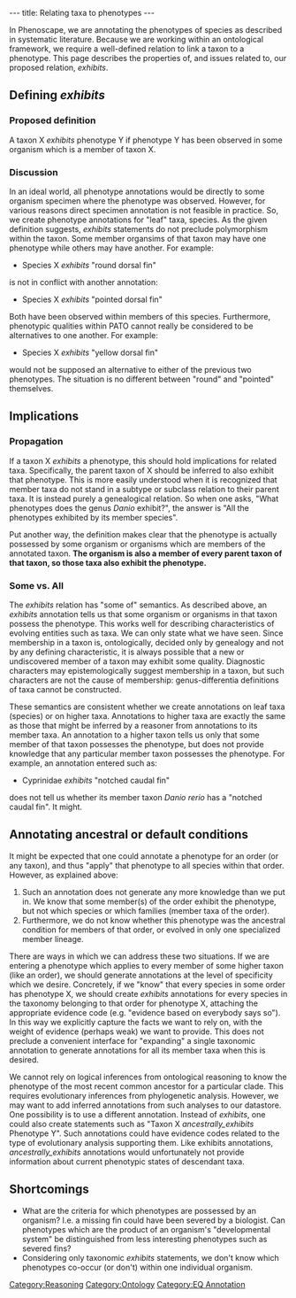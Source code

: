 ---
title: Relating taxa to phenotypes
---

In Phenoscape, we are annotating the phenotypes of species as described in systematic literature.  Because we are working within an ontological framework, we require a well-defined relation to link a taxon to a phenotype.  This page describes the properties of, and issues related to, our proposed relation, ''exhibits''.

==Defining ''exhibits''==
===Proposed definition===
A taxon X ''exhibits'' phenotype Y if phenotype Y has been observed in some organism which is a member of taxon X.
===Discussion===
In an ideal world, all phenotype annotations would be directly to some organism specimen where the phenotype was observed.  However, for various reasons direct specimen annotation is not feasible in practice.  So, we create phenotype annotations for "leaf" taxa, species.  As the given definition suggests, ''exhibits'' statements do not preclude polymorphism within the taxon.  Some member organsims of that taxon may have one phenotype while others may have another.  For example:
* Species X ''exhibits'' "round dorsal fin"
is not in conflict with another annotation:
* Species X ''exhibits'' "pointed dorsal fin"
Both have been observed within members of this species.  Furthermore, phenotypic qualities within PATO cannot really be considered to be alternatives to one another.  For example:
* Species X ''exhibits'' "yellow dorsal fin"
would not be supposed an alternative to either of the previous two phenotypes.  The situation is no different between "round" and "pointed" themselves.
==Implications==
===Propagation===
If a taxon X ''exhibits'' a phenotype, this should hold implications for related taxa.  Specifically, the parent taxon of X should be inferred to also exhibit that phenotype.  This is more easily understood when it is recognized that member taxa do not stand in a subtype or subclass relation to their parent taxa.  It is instead purely a genealogical relation.  So when one asks, "What phenotypes does the genus ''Danio'' exhibit?", the answer is "All the phenotypes exhibited by its member species".

Put another way, the definition makes clear that the phenotype is actually possessed by some organism or organisms which are members of the annotated taxon.  '''The organism is also a member of every parent taxon of that taxon, so those taxa also exhibit the phenotype.'''
===Some vs. All===
The ''exhibits'' relation has "some of" semantics.  As described above, an ''exhibits'' annotation tells us that some organism or organisms in that taxon possess the phenotype.  This works well for describing characteristics of evolving entities such as taxa.  We can only state what we have seen.  Since membership in a taxon is, ontologically, decided only by genealogy and not by any defining characteristic, it is always possible that a new or undiscovered member of a taxon may exhibit some quality.  Diagnostic characters may epistemologically suggest membership in a taxon, but such characters are not the cause of membership: genus-differentia definitions of taxa cannot be constructed.

These semantics are consistent whether we create annotations on leaf taxa (species) or on higher taxa.  Annotations to higher taxa are exactly the same as those that might be inferred by a reasoner from annotations to its member taxa.  An annotation to a higher taxon tells us only that some member of that taxon possesses the phenotype, but does not provide knowledge that any particular member taxon possesses the phenotype.  For example, an annotation entered such as:
* Cyprinidae ''exhibits'' "notched caudal fin"
does not tell us whether its member taxon ''Danio rerio'' has a "notched caudal fin".  It might.
==Annotating ancestral or default conditions==
It might be expected that one could annotate a phenotype for an order (or any taxon), and thus "apply" that phenotype to all species within that order.  However, as explained above:
#Such an annotation does not generate any more knowledge than we put in.  We know that some member(s) of the order exhibit the phenotype, but not which species or which families (member taxa of the order).
#Furthermore, we do not know whether this phenotype was the ancestral condition for members of that order, or evolved in only one specialized member lineage.
There are ways in which we can address these two situations.  If we are entering a phenotype which applies to every member of some higher taxon (like an order), we should generate annotations at the level of specificity which we desire.  Concretely, if we "know" that every species in some order has phenotype X, we should create ''exhibits'' annotations for every species in the taxonomy belonging to that order for phenotype X, attaching the appropriate evidence code (e.g. "evidence based on everybody says so").  In this way we explicitly capture the facts we want to rely on, with the weight of evidence (perhaps weak) we want to provide.  This does not preclude a convenient interface for "expanding" a single taxonomic annotation to generate annotations for all its member taxa when this is desired.

We cannot rely on logical inferences from ontological reasoning to know the phenotype of the most recent common ancestor for a particular clade.  This requires evolutionary inferences from phylogenetic analysis.  However, we may want to add inferred annotations from such analyses to our datastore.  One possibility is to use a different annotation.  Instead of ''exhibits'', one could also create statements such as "Taxon X ''ancestrally_exhibits'' Phenotype Y".  Such annotations could have evidence codes related to the type of evolutionary analysis supporting them.  Like exhibits annotations, ''ancestrally_exhibits'' annotations would unfortunately not provide information about current phenotypic states of descendant taxa.

==Shortcomings==
* What are the criteria for which phenotypes are possessed by an organism?  I.e. a missing fin could have been severed by a biologist.  Can phenotypes which are the product of an organism's "developmental system" be distinguished from less interesting phenotypes such as severed fins?
* Considering only taxonomic ''exhibits'' statements, we don't know which phenotypes co-occur (or don't) within one individual organism.

[[Category:Reasoning]]
[[Category:Ontology]]
[[Category:EQ Annotation]]